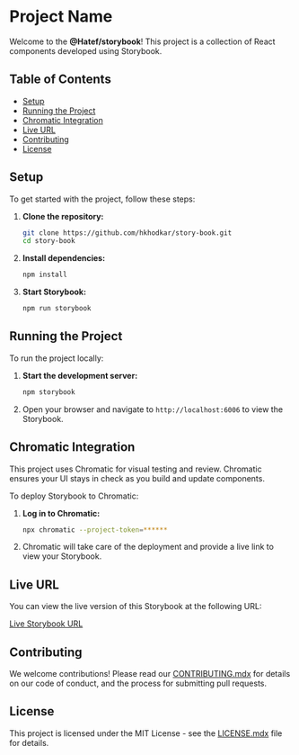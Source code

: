 
# Project Name

Welcome to the **@Hatef/storybook**! This project is a collection of React components developed using Storybook.

## Table of Contents

- [Setup](#setup)
- [Running the Project](#running-the-project)
- [Chromatic Integration](#chromatic-integration)
- [Live URL](#live-url)
- [Contributing](#contributing)
- [License](#license)

## Setup

To get started with the project, follow these steps:

1. **Clone the repository:**
    ```bash
    git clone https://github.com/hkhodkar/story-book.git
    cd story-book
    ```

2. **Install dependencies:**
    ```bash
    npm install
    ```

3. **Start Storybook:**
    ```bash
    npm run storybook
    ```

## Running the Project

To run the project locally:

1. **Start the development server:**
    ```bash
    npm storybook
    ```

2. Open your browser and navigate to `http://localhost:6006` to view the Storybook.

## Chromatic Integration

This project uses Chromatic for visual testing and review. Chromatic ensures your UI stays in check as you build and update components.

To deploy Storybook to Chromatic:

1. **Log in to Chromatic:**
    ```bash
    npx chromatic --project-token=******
    ```

2. Chromatic will take care of the deployment and provide a live link to view your Storybook.

## Live URL

You can view the live version of this Storybook at the following URL:

[Live Storybook URL](https://hkhodkar.github.io/story-book/?path=/docs/readme--docs)

## Contributing

We welcome contributions! Please read our [CONTRIBUTING.mdx](CONTRIBUTING.mdx) for details on our code of conduct, and the process for submitting pull requests.

## License

This project is licensed under the MIT License - see the [LICENSE.mdx](LICENSE.mdx) file for details.
